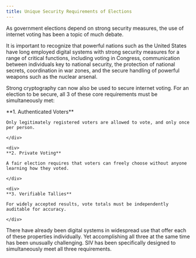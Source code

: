 ```yaml
---
title: Unique Security Requirements of Elections
---
```


As government elections depend on strong security measures, the use of internet voting has been a topic of much debate.

It is important to recognize that powerful nations such as the United States have long employed digital systems with strong security measures for a range of critical functions, including voting in Congress, communication between individuals key to national security, the protection of national secrets, coordination in war zones, and the secure handling of powerful weapons such as the nuclear arsenal.

Strong cryptography can now also be used to secure internet voting. For an election to be secure, all 3 of these core requirements must be simultaneously met:

<div className="flex my-10 space-x-6">
    <div>
    **1. Authenticated Voters**

    Only legitimately registered voters are allowed to vote, and only once per person.

    </div>

    <div>
    **2. Private Voting**

    A fair election requires that voters can freely choose without anyone learning how they voted.

    </div>

    <div>
    **3. Verifiable Tallies**

    For widely accepted results, vote totals must be independently auditable for accuracy.

    </div>

</div>

There have already been digital systems in widespread use that offer each of these properties individually. Yet accomplishing all three at the same time has been unusually challenging. SIV has been specifically designed to simultaneously meet all three requirements.
